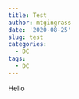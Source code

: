 ```yaml
---
title: Test
author: mtgingrass
date: '2020-08-25'
slug: test
categories:
  - DC
tags:
  - DC
---
```


Hello